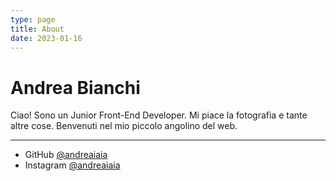 ```yaml
---
type: page
title: About
date: 2023-01-16
---
```


# Andrea Bianchi

Ciao! Sono un Junior Front-End Developer. Mi piace la fotografia e tante altre cose. Benvenuti nel mio piccolo angolino del web.

---

- GitHub [@andreaiaia](https://github.com/andreaiaia)
- Instagram [@andreaiaia](https://instagram.com/andreaiaia)
